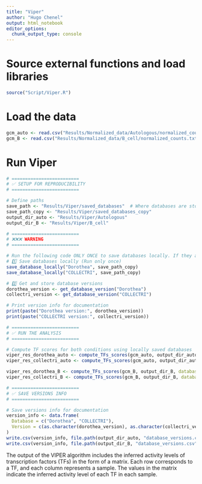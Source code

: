 ```yaml
---
title: "Viper"
author: "Hugo Chenel"
output: html_notebook
editor_options: 
  chunk_output_type: console
---
```



# Source external functions and load libraries

```r
source("Script/Viper.R")
```


# Load the data

```r
gcm_auto <- read.csv("Results/Normalized_data/Autologous/normalized_counts.txt", header = T, sep = "")
gcm_B <- read.csv("Results/Normalized_data/B_cell/normalized_counts.txt", header = T, sep = "")
```


# Run Viper

```r
# =========================
# ✅ SETUP FOR REPRODUCIBILITY
# =========================

# Define paths
save_path <- "Results/Viper/saved_databases"  # Where databases are stored
save_path_copy <- "Results/Viper/saved_databases_copy"
output_dir_auto <- "Results/Viper/Autologous"
output_dir_B <- "Results/Viper/B_cell"

# =========================
# ❌❌❌ WARNING
# =========================

# Run the following code ONLY ONCE to save databases locally. If they already exist, skip this step.
# 1️⃣ Save databases locally (Run only once)
save_database_locally("Dorothea", save_path_copy)
save_database_locally("COLLECTRI", save_path_copy)

# 2️⃣ Get and store database versions
dorothea_version <- get_database_version("Dorothea")
collectri_version <- get_database_version("COLLECTRI")

# Print version info for documentation
print(paste("Dorothea version:", dorothea_version))
print(paste("COLLECTRI version:", collectri_version))

# =========================
# ✅ RUN THE ANALYSIS
# =========================

# Compute TF scores for both conditions using locally saved databases
viper_res_dorothea_auto <- compute_TFs_scores(gcm_auto, output_dir_auto, database = "Dorothea", save_path = save_path_copy)
viper_res_collectri_auto <- compute_TFs_scores(gcm_auto, output_dir_auto, database = "COLLECTRI", save_path = save_path_copy)

viper_res_dorothea_B <- compute_TFs_scores(gcm_B, output_dir_B, database = "Dorothea", save_path = save_path_copy)
viper_res_collectri_B <- compute_TFs_scores(gcm_B, output_dir_B, database = "COLLECTRI", save_path = save_path_copy)

# =========================
# ✅ SAVE VERSIONS INFO
# =========================

# Save versions info for documentation
version_info <- data.frame(
  Database = c("Dorothea", "COLLECTRI"),
  Version = c(as.character(dorothea_version), as.character(collectri_version))
)
write.csv(version_info, file.path(output_dir_auto, "database_versions.csv"), row.names = FALSE)
write.csv(version_info, file.path(output_dir_B, "database_versions.csv"), row.names = FALSE)
```

The output of the VIPER algorithm includes the inferred activity levels of transcription factors (TFs) in the form of a matrix. Each row corresponds to a TF, and each column represents a sample. The values in the matrix indicate the inferred activity level of each TF in each sample.
